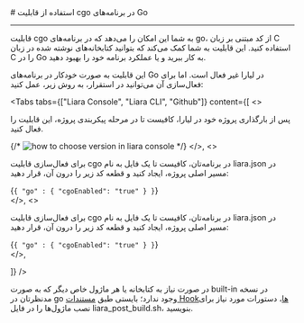 


<Layout>
<Head>
<title>مستندات استفاده از قابلیت cgo در go - لیارا</title>

<meta property="og:title" content="مستندات خدمات رایانش ابری لیارا" />
<meta property="og:description" content="مستندات نحوه استفاده از قابلیت cgo در پلتفرم Go در لیارا"  />
</Head>
# استفاده از قابلیت cgo در برنامه‌های Go
<hr className="mb-2" />

قابلیت cgo به شما این امکان را می‌دهد که در برنامه‌های go، از کد مبتنی بر زبان C استفاده کنید. این قابلیت به شما کمک می‌کند که بتوانید 
کتابخانه‌های نوشته شده در زبان C را در Go به کار ببرید و یا عملکرد برنامه خود را بهبود دهید. 


این قابلیت به صورت خودکار در برنامه‌های Go در لیارا غیر فعال است. اما برای فعال‌سازی آن می‌توانید در استقرار، به روش زیر، عمل کنید: 

<Tabs 
    tabs={["Liara Console", "Liara CLI", "Github"]} 
    content={[
    <>
    <p>پس از بارگذاری پروژه خود در لیارا، کافیست تا در مرحله پیکربندی پروژه، این قابلیت را فعال کنید.</p>
    {/* <img src="https://media.liara.ir/docs/change-go-version-in-go-using-console.png" alt="how to choose version in liara console" /> */}
    </>,
    <>
    <p>
        برای فعال‌سازی قابلیت cgo در برنامه‌تان، کافیست تا یک فایل به نام <Important>liara.json</Important> در مسیر اصلی پروژه، ایجاد کنید و قطعه کد زیر را درون آن، قرار دهید:
    </p>
    <div className="h-2" />
    <div dir='ltr'>
        <Highlight className="json">
            {`{
  "go" : {
    "cgoEnabled": "true"
   }
}`}
        </Highlight>
    </div>
    <div className="h-2" />
    </>,
    <>
    <p>
        برای فعال‌سازی قابلیت cgo در برنامه‌تان، کافیست تا یک فایل به نام <Important>liara.json</Important> در مسیر اصلی پروژه، ایجاد کنید و قطعه کد زیر را درون آن، قرار دهید:
    </p>
    <div className="h-2" />
    <div dir='ltr'>
        <Highlight className="json">
            {`{
  "go" : {
    "cgoEnabled": "true"
   }
}`}
        </Highlight>
    </div>
    <div className="h-2" />
    </>,

]} 
/>


در صورت نیاز به کتابخانه یا هر ماژول خاص دیگر که به صورت built-in در نسخه مدنظرتان در go وجود ندارد؛ بایستی 
طبق <a href="/paas/go/how-tos/use-hooks/" className="text-[#2196f3]">مستندات Hookها</a>، دستورات مورد نیاز برای نصب ماژول‌ها را در فایل <Important>liara_post_build.sh</Important>، بنویسید.

</Layout>